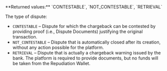 <ResponseField name="DisputeType" type="string" >    
**Returned values:** `CONTESTABLE`, `NOT_CONTESTABLE`, `RETRIEVAL`

The type of dispute:
- `CONTESTABLE` – Dispute for which the chargeback can be contested by providing proof (i.e., Dispute Documents) justifying the original transaction.  
- `NOT_CONTESTABLE` – Dispute that is automatically closed after its creation, without any action possible for the platform.  
- `RETRIEVAL` – Dispute that is actually a chargeback warning issued by the bank. The platform is required to provide documents, but no funds will be taken from the Repudiation Wallet.  
</ResponseField>